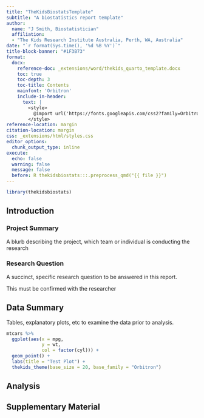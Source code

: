```yaml
---
title: "TheKidsBiostatsTemplate"
subtitle: "A biostatistics report template"
author:
  name: "J Smith, Biostatistician"
  affiliation:
  - "The Kids Research Institute Australia, Perth, WA, Australia"
date: "`r format(Sys.time(), '%d %B %Y')`"
title-block-banner: "#1F3B73"
format:
  docx:
    reference-doc: _extensions/word/thekids_quarto_template.docx
    toc: true
    toc-depth: 3
    toc-title: Contents
    mainfont: 'Orbitron'
    include-in-header: 
      text: |
        <style>
          @import url('https://fonts.googleapis.com/css2?family=Orbitron&display=swap');
        </style>
reference-location: margin 
citation-location: margin 
css: _extensions/html/styles.css
editor_options: 
  chunk_output_type: inline
execute:
  echo: false
  warning: false
  message: false
  before: R thekidsbiostats:::.preprocess_qmd("{{ file }}")
---
```


```r
library(thekidsbiostats)
```

## Introduction

### Project Summary

A blurb describing the project, which team or individual is conducting the research

### Research Question

A succinct, specific research question to be answered in this report.

::: callout-important
This must be confirmed with the researcher
:::

## Data Summary

Tables, explanatory plots, etc to examine the data prior to analysis.

```r
mtcars %>%
  ggplot(aes(x = mpg, 
             y = wt, 
             col = factor(cyl))) +
  geom_point() +
  labs(title = "Test Plot") +
  thekids_theme(base_size = 20, base_family = "Orbitron")
```


## Analysis

## Supplementary Material
